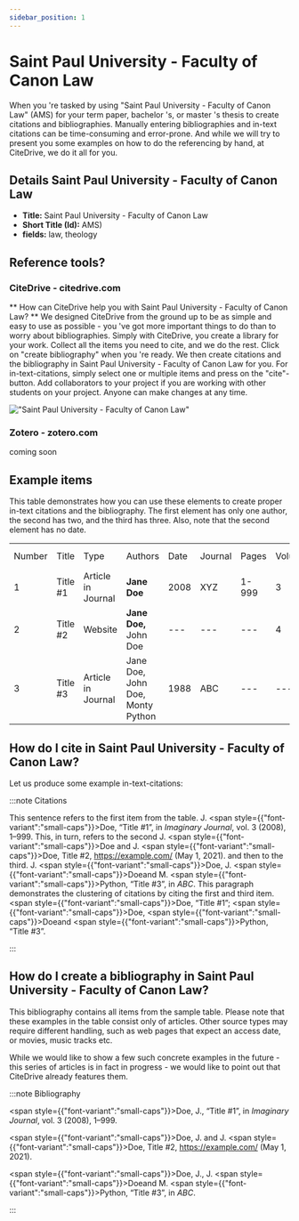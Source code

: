 ```yaml
---
sidebar_position: 1
---
```


# Saint Paul University - Faculty of Canon Law

When you 're tasked by using "Saint Paul University - Faculty of Canon Law" (AMS) for your term paper, bachelor 's, or master 's thesis to create citations and bibliographies.
Manually entering bibliographies and in-text citations can be time-consuming and error-prone. And while we will try to present you some examples on how to do the referencing by hand, at CiteDrive, we do it all for you.

## Details  Saint Paul University - Faculty of Canon Law
* **Title:** Saint Paul University - Faculty of Canon Law
* **Short Title (Id):** AMS)
* **fields:** law, theology

## Reference tools?
### CiteDrive - citedrive.com
** How can CiteDrive help you with Saint Paul University - Faculty of Canon Law? **
We designed CiteDrive from the ground up to be as simple and easy to use as possible - you 've got more important things to do than to worry about bibliographies. Simply with CiteDrive, you create a library for your work. Collect all the items you need to cite, and we do the rest. Click on "create bibliography" when you 're ready. We then create citations and the bibliography in Saint Paul University - Faculty of Canon Law for you. For in-text-citations, simply select one or multiple items and press on the "cite"-button. Add collaborators to your project if you are working with other students on your project. Anyone can make changes at any time.


!["Saint Paul University - Faculty of Canon Law"](images/saint-paul-university--faculty-of-canon-law.svg "Choose Saint Paul University - Faculty of Canon Law in the CiteDrive App")

### Zotero - zotero.com

coming soon

## Example items

This table demonstrates how you can use these elements to create proper in-text citations and the bibliography. The first element has only one author, the second has two, and the third has three. Also, note that the second element has no date.


<table>
  <tr>
   <td>Number
   </td>
   <td>Title
   </td>
   <td>Type
   </td>
   <td>Authors
   </td>
   <td>Date
   </td>
   <td>Journal
   </td>
   <td>Pages
   </td>
   <td>Volume
   </td>
   <td>Issue
   </td>
   <td>Access Date
   </td>
  </tr>
  <tr>
   <td>1
   </td>
   <td>Title #1
   </td>
   <td>Article in Journal
   </td>
   <td><strong>Jane Doe</strong>
   </td>
   <td>2008
   </td>
   <td>XYZ
   </td>
   <td>1-999
   </td>
   <td>3
   </td>
   <td>2
   </td>
   <td>--
   </td>
  </tr>
  <tr>
   <td>
2
   </td>
   <td>Title #2
   </td>
   <td>Website
   </td>
   <td><strong>Jane Doe, </strong>John Doe
   </td>
   <td>---
   </td>
   <td>---
   </td>
   <td>---
   </td>
   <td>4
   </td>
   <td>---
   </td>
   <td>2020-05-01
   </td>
  </tr>
  <tr>
   <td>3
   </td>
   <td>Title #3
   </td>
   <td>Article in Journal
   </td>
   <td>Jane Doe, John Doe, Monty Python
   </td>
   <td>1988
   </td>
   <td>ABC
   </td>
   <td>---
   </td>
   <td>---
   </td>
   <td>16
   </td>
   <td>---
   </td>
  </tr>
</table>



## How do I cite in  Saint Paul University - Faculty of Canon Law?

Let us produce some example in-text-citations:

:::note Citations


This sentence refers to the first item from the table. J. <span style={{"font-variant":"small-caps"}}>Doe</span>, “Title #1”, in <i>Imaginary Journal</i>, vol. 3 (2008), 1–999. This, in turn, refers to the second J. <span style={{"font-variant":"small-caps"}}>Doe</span> and J. <span style={{"font-variant":"small-caps"}}>Doe</span>, Title #2, https://example.com/ (May 1, 2021).
and then to the third.  J. <span style={{"font-variant":"small-caps"}}>Doe</span>, J. <span style={{"font-variant":"small-caps"}}>Doe</span>and M. <span style={{"font-variant":"small-caps"}}>Python</span>, “Title #3”, in <i>ABC</i>.
This paragraph demonstrates the clustering of citations by citing the first and third item. <span style={{"font-variant":"small-caps"}}>Doe</span>, “Title #1”; <span style={{"font-variant":"small-caps"}}>Doe</span>, <span style={{"font-variant":"small-caps"}}>Doe</span>and <span style={{"font-variant":"small-caps"}}>Python</span>, “Title #3”.

:::

## How do I create a bibliography in Saint Paul University - Faculty of Canon Law?

This bibliography contains all items from the sample table. Please note that these examples in the table consist only of articles. Other source types may require different handling, such as web pages that expect an access date, or movies, music tracks etc.

While we would like to show a few such concrete examples in the future - this series of articles is in fact in progress - we would like to point out that CiteDrive already features them.

:::note Bibliography

<span style={{"font-variant":"small-caps"}}>Doe</span>, J., “Title #1”, in <i>Imaginary Journal</i>, vol. 3 (2008), 1–999.

<span style={{"font-variant":"small-caps"}}>Doe</span>, J. and J. <span style={{"font-variant":"small-caps"}}>Doe</span>, Title #2, https://example.com/ (May 1, 2021).

<span style={{"font-variant":"small-caps"}}>Doe</span>, J., J. <span style={{"font-variant":"small-caps"}}>Doe</span>and M. <span style={{"font-variant":"small-caps"}}>Python</span>, “Title #3”, in <i>ABC</i>.



:::


        